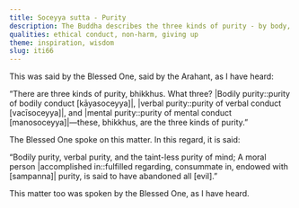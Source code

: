 ```yaml
---
title: Soceyya sutta - Purity
description: The Buddha describes the three kinds of purity - by body, speech and mind.
qualities: ethical conduct, non-harm, giving up
theme: inspiration, wisdom
slug: iti66
---
```


This was said by the Blessed One, said by the Arahant, as I have heard:

“There are three kinds of purity, bhikkhus. What three? |Bodily purity::purity of bodily conduct [kāyasoceyya]|, |verbal purity::purity of verbal conduct [vacīsoceyya]|, and |mental purity::purity of mental conduct [manosoceyya]|—these, bhikkhus, are the three kinds of purity.”

The Blessed One spoke on this matter. In this regard, it is said:

“Bodily purity, verbal purity,
and the taint-less purity of mind;
A moral person |accomplished in::fulfilled regarding, consummate in, endowed with [sampanna]| purity,
is said to have abandoned all [evil].”

This matter too was spoken by the Blessed One, as I have heard.